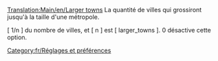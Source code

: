 [[Translation:Main/en/Larger towns]]
La quantité de villes qui grossiront jusqu'à la taille d'une métropole.

[ 1/n ] du nombre de villes, et [ n ] est [ larger_towns ]. 0 désactive cette option.

[[Category:fr/Réglages et préférences]]